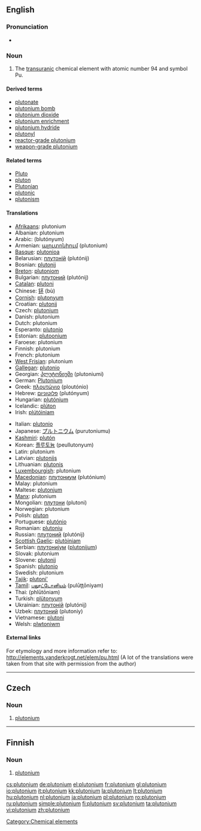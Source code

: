 {{also|Plutonium|plutoonium}}
==English==
{{elements|Pu|neptunium|Np|americium|Am}}

===Pronunciation===
* {{audio|en-us-plutonium.ogg|Audio (US)}}

===Noun===
{{en-noun|-}}
{{wikipedia}}

# {{element}} The [[transuranic]] chemical element with atomic number 94 and symbol Pu.

====Derived terms====
* [[plutonate]]
* [[plutonium bomb]]
* [[plutonium dioxide]]
* [[plutonium enrichment]]
* [[plutonium hydride]]
* [[plutonyl]]
* [[reactor-grade plutonium]]
* [[weapon-grade plutonium]]

====Related terms====
* [[Pluto]]
* [[pluton]]
* [[Plutonian]]
* [[plutonic]]
* [[plutonism]]

====Translations====
{{top}}
* [[Afrikaans]]: plutonium
* Albanian: plutonium
* Arabic: {{Arab|[[بلوتونيوم]]}} (blutónyum) {{m}}
* Armenian: [[պլուտոնիում]] (plutonium)
* [[Basque]]: [[plutonioa]]
* Belarusian: [[плутонiй]] (plutónij) {{m}}
* Bosnian: [[plutonij]]
* [[Breton]]: [[plutoniom]] {{m}}
* Bulgarian: [[плутоний]] (plutónij) {{m}}
* [[Catalan]]: [[plutoni]]
* Chinese: [[钚]] (bù)
* [[Cornish]]: [[plutonyum]]
* Croatian: [[plutonij]]
* Czech: [[#Czech|plutonium]] {{n}}
* Danish: plutonium
* Dutch: plutonium {{n}}
* Esperanto: [[plutonio]]
* Estonian: [[plutoonium]]
* Faroese: plutonium
* Finnish: plutonium
* French: plutonium {{m}}
* [[West Frisian]]: plutonium
* [[Gallegan]]: [[plutonio]]
* Georgian: [[პლუტონიუმი]] (plutoniumi)
* German: [[Plutonium]] {{n}}
* Greek: [[πλουτώνιο]] (ploutónio) {{n}}
* Hebrew: [[פלוטוניום]] (plutónyum)
* Hungarian: [[plutónium]]
* Icelandic: [[plúton]]
* Irish: [[plútóiniam]]
{{mid}}
* Italian: [[plutonio]] {{m}}
* Japanese: [[プルトニウム]] (purutoniumu)
* [[Kashmiri]]: [[plutón]]
* Korean: [[플루토늄]] (peullutonyum)
* Latin: plutonium
* Latvian: [[plutonijs]]
* Lithuanian: [[plutonis]]
* [[Luxembourgish]]: plutonium
* [[Macedonian]]: [[плутониум]] (plutónium) {{m}}
* Malay: plutonium
* Maltese: [[plutonjum]]
* [[Manx]]: plutonium
* Mongolian: [[плутони]] (plutoni)
* Norwegian: plutonium
* Polish: [[pluton]] {{m}}
* Portuguese: [[plutónio]] {{m}}
* Romanian: [[plutoniu]] {{n}}
* Russian: [[плутоний]] (plutónij) {{m}}
* [[Scottish Gaelic]]: [[plutòiniam]]
* Serbian: [[плутониjум]] ([[plutonijum]]) {{m}}
* Slovak: plutonium
* Slovene: [[plutonij]]
* Spanish: [[plutonio]] {{m}}
* Swedish: plutonium
* [[Tajik]]: [[plutoni']]
* [[Tamil]]: [[புலூட்டோனியம்]] (pulūţţōniyam)
* Thai: {{Thai|[[พลูโทเนียม]]}} (phlūtōniam)
* Turkish: [[plütonyum]]
* Ukrainian: [[плутонiй]] (plutónij) {{m}}
* Uzbek: [[плутоний]] (plutoniy)
* Vietnamese: [[plutoni]]
* Welsh: [[plwtoniwm]]
{{bottom}}

====External links====
For etymology and more information refer to:
http://elements.vanderkrogt.net/elem/pu.html
(A lot of the translations were taken from that site with permission from the author)

[[Category:Chemical elements]]

----

==Czech==

===Noun===
{{infl|cs|noun|g=n}}

# {{element|lang=cs}} [[#English|plutonium]]

----

==Finnish==
{{wikipedia|lang=fi}}

===Noun===
{{fi-noun}}

# {{element|lang=fi}} [[#English|plutonium]]

[[cs:plutonium]]
[[de:plutonium]]
[[el:plutonium]]
[[fr:plutonium]]
[[gl:plutonium]]
[[io:plutonium]]
[[it:plutonium]]
[[kk:plutonium]]
[[la:plutonium]]
[[lt:plutonium]]
[[hu:plutonium]]
[[nl:plutonium]]
[[ja:plutonium]]
[[pl:plutonium]]
[[ro:plutonium]]
[[ru:plutonium]]
[[simple:plutonium]]
[[fi:plutonium]]
[[sv:plutonium]]
[[ta:plutonium]]
[[vi:plutonium]]
[[zh:plutonium]]